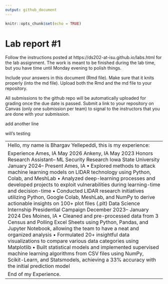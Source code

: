 ```yaml
---
output: github_document
---
```


<!-- README.md is generated from README.Rmd. Please edit the README.Rmd file -->


```r
knitr::opts_chunk$set(echo = TRUE)
```

# Lab report #1

Follow the instructions posted at https://ds202-at-isu.github.io/labs.html for the lab assignment. The work is meant to be finished during the lab time, but you have time until Monday evening to polish things.

Include your answers in this document (Rmd file). Make sure that it knits properly (into the md file). Upload both the Rmd and the md file to your repository.  

All submissions to the github repo will be automatically uploaded for grading once the due date is passed.
Submit a link to your repository on Canvas (only one submission per team) to signal to the instructors that you are done with your submission.

add another line

will's testing

------------------------------------------------------------------------------------------------------------------------------------------------
Hello, my name is Bhargav Yellepeddi, this is my experience:

Experience
 Ames, IA
 May 2026
 Ankeny, IA
 May 2023
 Honors Research Assistant– ML Security Research
 Iowa State University
 January 2024– Present
 Ames, IA
 • Explored methods to attack machine learning models on LIDAR technology using Python, Colab, and MeshLab
 • Analyzed deep-learning processes and developed projects to exploit vulnerabilities during learning-time and
 decision-time
 • Conducted LIDAR research initiatives utilizing Python, Google Colab, MeshLab, and NumPy to derive actionable
 insights on 100+ plot files (.plt)
 Data Science Internship
 Presidential Campaign
 December 2023– January 2024
 Des Moines, IA
 • Cleaned and pre-processed data from 3 Census and Polling Excel Sheets using Python, Pandas, and Jupyter
 Notebook, allowing the team to have a neat and organized analysis
 • Formulated 20+ insightful data visualizations to compare various data categories using Matplotlib
 • Built statistical models and implemented supervised machine learning algorithms from CSV files using NumPy,
 Scikit-Learn, and Statsmodels, achieving a 33% accuracy with the initial prediction model

 End of my Experience.
 ----------------------------------------------------------------------------------------------------------------------------------------------